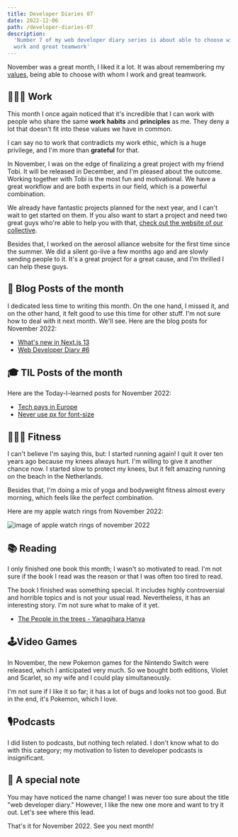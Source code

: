 ```yaml
---
title: Developer Diaries 07
date: 2022-12-06
path: /developer-diaries-07
description:
  'Number 7 of my web developer diary series is about able to choose with whom I
  work and great teamwork'
---
```


November was a great month, I liked it a lot. It was about remembering my
[values](/about/#values), being able to choose with whom I work and great
teamwork.

## 👨🏻‍💻 Work

This month I once again noticed that it's incredible that I can work with people
who share the same **work** **habits** and **principles** as me. They deny a lot
that doesn't fit into these values we have in common.

I can say no to work that contradicts my work ethic, which is a huge privilege,
and I'm more than **grateful** for that.

In November, I was on the edge of finalizing a great project with my friend
Tobi. It will be released in December, and I'm pleased about the outcome.
Working together with Tobi is the most fun and motivational. We have a great
workflow and are both experts in our field, which is a powerful combination.

We already have fantastic projects planned for the next year, and I can't wait
to get started on them. If you also want to start a project and need two great
guys who're able to help you with that,
[check out the website of our collective](https://www.werk8.design/).

Besides that, I worked on the aerosol alliance website for the first time since
the summer. We did a silent go-live a few months ago and are slowly sending
people to it. It's a great project for a great cause, and I'm thrilled I can
help these guys.

## 📝 Blog Posts of the month

I dedicated less time to writing this month. On the one hand, I missed it, and
on the other hand, it felt good to use this time for other stuff. I'm not sure
how to deal with it next month. We'll see. Here are the blog posts for November
2022:

- [What's new in Next.js 13](/blog/whats-new-in-nextjs-13/)
- [Web Developer Diary #6](/blog/web-developer-diary-06/)

## 🎓 TIL Posts of the month

Here are the Today-I-learned posts for November 2022:

- [Tech pays in Europe](/today-i-learned/tech-pays-in-europe/)
- [Never use px for font-size](/today-i-learned/never-use-px-for-font-size/)

## 🏋🏻‍♀️ Fitness

I can't believe I'm saying this, but: I started running again! I quit it over
ten years ago because my knees always hurt. I'm willing to give it another
chance now. I started slow to protect my knees, but it felt amazing running on
the beach in the Netherlands.

Besides that, I'm doing a mix of yoga and bodyweight fitness almost every
morning, which feels like the perfect combination.

Here are my apple watch rings from November 2022:

<Image
  src="/images/apple-watch-rings-november-2022.webp"
  alt="image of apple watch rings of november 2022"
  width={1125}
  height={1302}
/>

## 📚 Reading

I only finished one book this month; I wasn't so motivated to read. I'm not sure
if the book I read was the reason or that I was often too tired to read.

The book I finished was something special. It includes highly controversial and
horrible topics and is not your usual read. Nevertheless, it has an interesting
story. I'm not sure what to make of it yet.

- [The People in the trees - Yanagihara Hanya](https://www.goodreads.com/book/show/16126596-the-people-in-the-trees)

## 🕹Video Games

In November, the new Pokemon games for the Nintendo Switch were released, which
I anticipated very much. So we bought both editions, Violet and Scarlet, so my
wife and I could play simultaneously.

I'm not sure if I like it so far; it has a lot of bugs and looks not too good.
But in the end, it's Pokemon, which I love.

## 🎙Podcasts

I did listen to podcasts, but nothing tech related. I don't know what to do with
this category; my motivation to listen to developer podcasts is insignificant.

## 🔔 A special note

You may have noticed the name change! I was never too sure about the title "web
developer diary." However, I like the new one more and want to try it out. Let's
see where this lead.

That's it for November 2022. See you next month!
